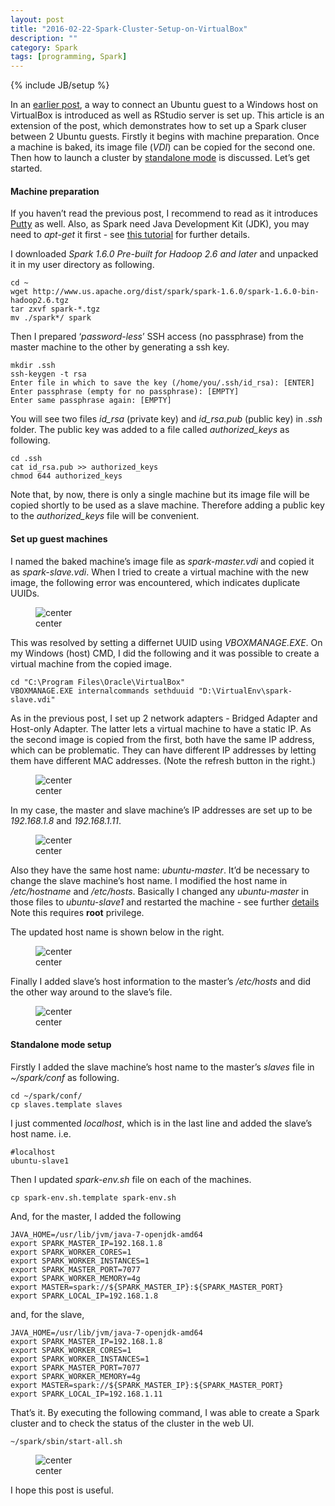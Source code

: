 ```yaml
---
layout: post
title: "2016-02-22-Spark-Cluster-Setup-on-VirtualBox"
description: ""
category: Spark
tags: [programming, Spark]
---
```

{% include JB/setup %}

In an [earlier post](http://jaehyeon-kim.github.io/r/2015/11/28/Connecting-to-VirtualBox-Guest-via-SSH-And-RStudio-Server/), a way to connect an Ubuntu guest to a Windows host on VirtualBox is introduced as well as RStudio server is set up. This article is an extension of the post, which demonstrates how to set up a Spark cluser between 2 Ubuntu guests. Firstly it begins with machine preparation. Once a machine is baked, its image file (*VDI*) can be copied for the second one. Then how to launch a cluster by [standalone mode](http://spark.apache.org/docs/latest/spark-standalone.html) is discussed. Let's get started.

#### Machine preparation

If you haven't read the previous post, I recommend to read as it introduces [Putty](http://www.chiark.greenend.org.uk/~sgtatham/putty/download.html) as well. Also, as Spark need Java Development Kit (JDK), you may need to _apt-get_ it first - see [this tutorial](https://www.digitalocean.com/community/tutorials/how-to-install-java-on-ubuntu-with-apt-get) for further details.

I downloaded _Spark 1.6.0 Pre-built for Hadoop 2.6 and later_ and unpacked it in my user directory as following.

```
cd ~
wget http://www.us.apache.org/dist/spark/spark-1.6.0/spark-1.6.0-bin-hadoop2.6.tgz
tar zxvf spark-*.tgz
mv ./spark*/ spark
```

Then I prepared '_password-less_' SSH access (no passphrase) from the master machine to the other by generating a ssh key.

```
mkdir .ssh
ssh-keygen -t rsa
Enter file in which to save the key (/home/you/.ssh/id_rsa): [ENTER]
Enter passphrase (empty for no passphrase): [EMPTY]
Enter same passphrase again: [EMPTY]
```

You will see two files *id_rsa* (private key) and *id_rsa.pub* (public key) in *.ssh* folder. The public key was added to a file called *authorized_keys* as following. 

```
cd .ssh
cat id_rsa.pub >> authorized_keys
chmod 644 authorized_keys
```

Note that, by now, there is only a single machine but its image file will be copied shortly to be used as a slave machine. Therefore adding a public key to the *authorized_keys* file will be convenient.

#### Set up guest machines

I named the baked machine's image file as _spark-master.vdi_ and copied it as _spark-slave.vdi_. When I tried to create a virtual machine with the new image, the following error was encountered, which indicates duplicate UUIDs.

![center](C:\workspace\jaehyeon-kim.github.io\figs\2016-02-22-Spark-Cluster-Setup-on-VirtualBox\01_uuid_error.png)

This was resolved by setting a differnet UUID using *VBOXMANAGE.EXE*. On my Windows (host) CMD, I did the following and it was possible to create a virtual machine from the copied image.

```
cd "C:\Program Files\Oracle\VirtualBox"
VBOXMANAGE.EXE internalcommands sethduuid "D:\VirtualEnv\spark-slave.vdi"
```
As in the previous post, I set up 2 network adapters - Bridged Adapter and Host-only Adapter. The latter lets a virtual machine to have a static IP. As the second image is copied from the first, both have the same IP address, which can be problematic. They can have different IP addresses by letting them have different MAC addresses. (Note the refresh button in the right.)

![center](C:\workspace\jaehyeon-kim.github.io\figs\2016-02-22-Spark-Cluster-Setup-on-VirtualBox\021_mac_addr.png)

In my case, the master and slave machine's IP addresses are set up to be _192.168.1.8_ and _192.168.1.11_.

![center](C:\workspace\jaehyeon-kim.github.io\figs\2016-02-22-Spark-Cluster-Setup-on-VirtualBox\02_diff_ip.png)

Also they have the same host name: *ubuntu-master*. It'd be necessary to change the slave machine's host name. I modified the host name in _/etc/hostname_ and _/etc/hosts_. Basically I changed any _ubuntu-master_ in those files to _ubuntu-slave1_ and restarted the machine - see further [details](http://askubuntu.com/questions/87665/how-do-i-change-the-hostname-without-a-restart) Note this requires **root** privilege.

The updated host name is shown below in the right.

![center](C:\workspace\jaehyeon-kim.github.io\figs\2016-02-22-Spark-Cluster-Setup-on-VirtualBox\03_hostnames.png)

Finally I added slave's host information to the master's _/etc/hosts_ and did the other way around to the slave's file.

![center](C:\workspace\jaehyeon-kim.github.io\figs\2016-02-22-Spark-Cluster-Setup-on-VirtualBox\04_etc_hosts.png)

#### Standalone mode setup

Firstly I added the slave machine's host name to the master's _slaves_ file in _~/spark/conf_ as following.

```
cd ~/spark/conf/
cp slaves.template slaves
```

I just commented _localhost_, which is in the last line and added the slave's host name. i.e.

```
#localhost
ubuntu-slave1
```

Then I updated _spark-env.sh_ file on each of the machines.

```
cp spark-env.sh.template spark-env.sh
```

And, for the master, I added the following

```
JAVA_HOME=/usr/lib/jvm/java-7-openjdk-amd64
export SPARK_MASTER_IP=192.168.1.8
export SPARK_WORKER_CORES=1
export SPARK_WORKER_INSTANCES=1
export SPARK_MASTER_PORT=7077
export SPARK_WORKER_MEMORY=4g
export MASTER=spark://${SPARK_MASTER_IP}:${SPARK_MASTER_PORT}
export SPARK_LOCAL_IP=192.168.1.8
```
and, for the slave,

```
JAVA_HOME=/usr/lib/jvm/java-7-openjdk-amd64
export SPARK_MASTER_IP=192.168.1.8
export SPARK_WORKER_CORES=1
export SPARK_WORKER_INSTANCES=1
export SPARK_MASTER_PORT=7077
export SPARK_WORKER_MEMORY=4g
export MASTER=spark://${SPARK_MASTER_IP}:${SPARK_MASTER_PORT}
export SPARK_LOCAL_IP=192.168.1.11
```

That's it. By executing the following command, I was able to create a Spark cluster and to check the status of the cluster in the web UI.

```
~/spark/sbin/start-all.sh
```

![center](C:\workspace\jaehyeon-kim.github.io\figs\2016-02-22-Spark-Cluster-Setup-on-VirtualBox\05_webui.png)

I hope this post is useful.
